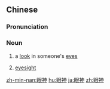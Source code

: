 ==Chinese==
{{zh-forms}}

===Pronunciation===
{{zh-pron
|m=yǎnshén,er=y
|c=ngaan5 san4
|h=pfs=ngién-sṳ̀n
|mn=gán-sîn
|cat=n
}}

===Noun===
{{zh-noun}}

# a [[look]] in someone's [[eye]]s
#: {{zh-x|注意 他 的 眼神。|Note the '''look in his eyes'''.}}
# {{lb|zh|colloquial}} [[eyesight]]

[[zh-min-nan:眼神]]
[[hu:眼神]]
[[ja:眼神]]
[[zh:眼神]]